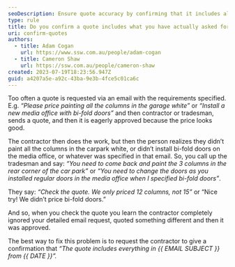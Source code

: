 ```yaml
---
seoDescription: Ensure quote accuracy by confirming that it includes all specified requirements and details.
type: rule
title: Do you confirm a quote includes what you have actually asked for?
uri: confirm-quotes
authors:
  - title: Adam Cogan
    url: https://www.ssw.com.au/people/adam-cogan
  - title: Cameron Shaw
    url: https://ssw.com.au/people/cameron-shaw
created: 2023-07-19T18:23:56.947Z
guid: a4207a5e-a92c-43ba-9e3b-4fce5c01ca6c
---
```


Too often a quote is requested via an email with the requirements specified. E.g. _“Please price painting all the columns in the garage white”_ or _“Install a new media office with bi-fold doors”_ and then contractor or tradesman, sends a quote, and then it is eagerly approved because the price looks good.

The contractor then does the work, but then the person realizes they didn’t paint all the columns in the carpark white, or didn’t install bi-fold doors on the media office, or whatever was specified in that email.
So, you call up the tradesman and say: _“You need to come back and paint the 3 columns in the rear corner of the car park”_ or _“You need to change the doors as you installed regular doors in the media office when I specified bi-fold doors”_.

They say: _“Check the quote. We only priced 12 columns, not 15”_ or “Nice try! We didn’t price bi-fold doors.”

And so, when you check the quote you learn the contractor completely ignored your detailed email request, quoted something different and then it was approved.

The best way to fix this problem is to request the contractor to give a confirmation that _“The quote includes everything in {{ EMAIL SUBJECT }} from {{ DATE }}”._